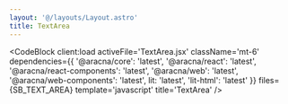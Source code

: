```yaml
---
layout: '@/layouts/Layout.astro'
title: TextArea
---
```



<TextAreaComponentBlock client:load />

<CodeBlock
  client:load
  activeFile='TextArea.jsx'
  className='mt-6'
  dependencies={{
    '@aracna/core': 'latest',
    '@aracna/react': 'latest',
    '@aracna/react-components': 'latest',
    '@aracna/web': 'latest',
    '@aracna/web-components': 'latest',
    lit: 'latest',
    'lit-html': 'latest'
  }}
  files={SB_TEXT_AREA}
  template='javascript'
  title='TextArea'
/>
